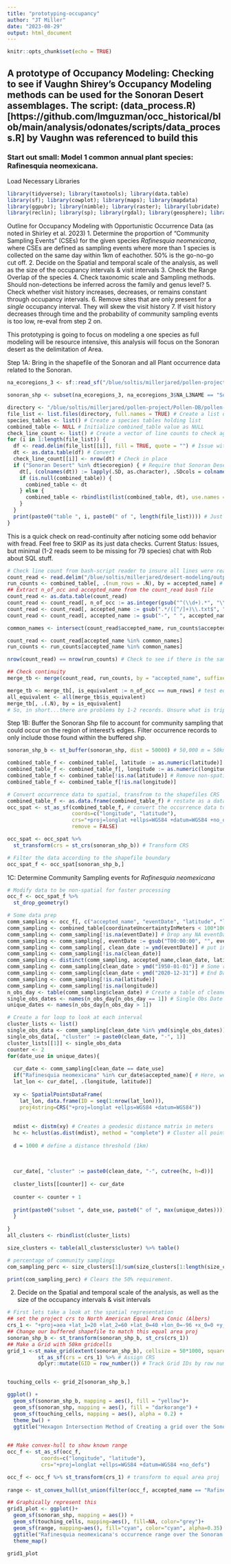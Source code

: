 ```yaml
---
title: "prototyping-occupancy"
author: "JT Miller"
date: "2023-08-29"
output: html_document
---
```


```r
knitr::opts_chunk$set(echo = TRUE)
```

## A prototype of Occupancy Modeling: Checking to see if Vaughn Shirey's Occupancy Modeling methods can be used for the Sonoran Desert assemblages. The script: (data_process.R)[https://github.com/lmguzman/occ_historical/blob/main/analysis/odonates/scripts/data_process.R] by Vaughn was referenced to build this 

### Start out small: Model 1 common annual plant species: Rafinesquia neomexicana. 

Load Necessary Libraries 
```r
library(tidyverse); library(taxotools); library(data.table)
library(sf); library(cowplot); library(maps); library(mapdata)
library(ggpubr); library(nimble); library(raster); library(lubridate)
library(reclin); library(sp); library(rgdal); library(geosphere); library(plotKML)
```

Outline for Occupancy Modeling with Opportunistic Occurrence Data (as noted in Shirley et al. 2023)
      1. Determine the proportion of "Community Sampling Events" (CSEs) for the given species *Rafinesquia neomexicana*, where CSEs are defined as sampling events where more than 1 species is collected on the same day within 1km of eachother. 50% is the go-no-go cut off. 
      2. Decide on the Spatial and temporal scale of the analysis, as well as the size of the occupancy intervals & visit intervals
      3. Check the Range Overlap of the species
      4. Check taxonomic scale and Sampling methods. Should non-detections be inferred across the family and genus level? 
      5. Check whether visit history increases, decreases, or remains constant through occupancy intervals. 
      6. Remove sites that are only present for a _single_ occupancy interval. They will skew the visit history
      7. If visit history decreases through time and the probability of community sampling events is too low, re-eval from step 2 on. 
      

This prototyping is going to focus on modeling a one species as full modeling will be resource intensive, this analysis will focus on the Sonoran desert as the delimitation of Area. 

Step 1A: 
Bring in the shapefile of the Sonoran and all Plant occurrence data related to the Sonoran. 
```r
na_ecoregions_3 <- sf::read_sf("/blue/soltis/millerjared/pollen-project/Pollen-DB/raw-data/Ecoregions/na-level3-ecoregions/NA_CEC_Eco_Level3.shp") # EPA North American Ecoregion shapefiles

sonoran_shp <- subset(na_ecoregions_3, na_ecoregions_3$NA_L3NAME == "Sonoran Desert") # Subset for the shapefiles that include the Sonoran Desert

directory <- "/blue/soltis/millerjared/pollen-project/Pollen-DB/pollen-project-cluster/plant-gator-pulls-v0.4/specimen-info-datasets/" # Create a variable with the path of the dir
file_list <- list.files(directory, full.names = TRUE) # Create a list of all the file-names (which are the accepted species names in the dir)
species_tables <- list() # Create a species tables holding list
combined_table <- NULL # Initialize combined_table value as NULL 
check_line_count <- list() # Create a vector of line counts to check against parent data. 
for (i in 1:length(file_list)) { 
  df <- read.delim(file_list[[i]], fill = TRUE, quote = "") # Issue with fread dropping data, conversion necessary
  dt <- as.data.table(df) # Convert
  check_line_count[[i]] <- nrow(dt) # Check in place
  if ("Sonoran Desert" %in% dt$ecoregion) { # Require that Sonoran Desert be present for at least one of the species in the region. 
    dt[, (colnames(dt)) := lapply(.SD, as.character), .SDcols = colnames(dt)] 
    if (is.null(combined_table)) {
      combined_table <- dt
    } else {
      combined_table <- rbindlist(list(combined_table, dt), use.names = TRUE, fill = TRUE)
    }
  }
  print(paste0("table ", i, paste0(" of ", length(file_list)))) # Just a check so I can keep track of where in the loop we are
}

```
This is a quick check on read-continuity after noticing some odd behavior with fread. Feel free to SKIP as its just data checks. Current Status: Issues, but minimal (1-2 reads seem to be missing for 79 species) chat with Rob about SQL stuff. 
```r
# Check line count from bash-script reader to insure all lines were read 
count_read <- read.delim("/blue/soltis/millerjared/desert-modeling/outputs/line_counts.txt", header = FALSE) # see bash script for details.
run_counts <- combined_table[, .(num_rows = .N), by = accepted_name] # 
## Extract n_of_occ and accepted_name from the count_read bash file
count_read <- as.data.table(count_read)
count_read <- count_read[, n_of_occ := as.integer(gsub("^(\\d+).*", "\\1", V1)) - 1] # Also...headers count as a line so n_of_occ - 1
count_read <- count_read[, accepted_name := gsub(".*/([^/]+)\\.txt$", "\\1", V1)]
count_read <- count_read[, accepted_name := gsub("-", " ", accepted_name)]

common_names <- intersect(count_read$accepted_name, run_counts$accepted_name)

count_read <- count_read[accepted_name %in% common_names]
run_counts <- run_counts[accepted_name %in% common_names]

nrow(count_read) == nrow(run_counts) # Check to see if there is the same number of rows in each comparison table

## Check continuity 
merge_tb <- merge(count_read, run_counts, by = "accepted_name", suffixes = c("_1", "_2")) # Merge, add suffixes to avoid dup error

merge_tb <- merge_tb[, is_equivalent := n_of_occ == num_rows] # test equivalency
all_equivalent <- all(merge_tb$is_equivalent)
merge_tb[, .(.N), by = is_equivalent]
# So, in short...there are problems by 1-2 records. Unsure what is tripping this atm, this is prob a chat with Rob. For now im going with 'good enough' but will change things when we set up the SQL server. 
```

Step 1B: Buffer the Sonoran Shp file to account for community sampling that could occur on the region of interest's edges. Filter occurrence records to only include those found within the buffered shp.  
```r
sonoran_shp_b <- st_buffer(sonoran_shp, dist = 50000) # 50,000 m = 50km

combined_table_f <- combined_table[, latitude := as.numeric(latitude)] # Fix field class
combined_table_f <- combined_table_f[, longitude := as.numeric(longitude)]
combined_table_f <- combined_table[!is.na(latitude)] # Remove non-spatial records
combined_table_f <- combined_table_f[!is.na(longitude)]

# Convert occurrence data to spatial, transfrom to the shapefiles CRS
combined_table_f <- as.data.frame(combined_table_f) # restate as a data.frame for spatial conversion
occ_spat <- st_as_sf(combined_table_f, # convert the occurrence data to a spatial object
                     coords=c("longitude", "latitude"),
                     crs="+proj=longlat +ellps=WGS84 +datum=WGS84 +no_defs",
                     remove = FALSE)  

occ_spat <- occ_spat %>% 
  st_transform(crs = st_crs(sonoran_shp_b)) # Transform CRS

# Filter the data according to the shapefile boundary 
occ_spat_f <- occ_spat[sonoran_shp_b,]
```

1C: Determine Community Sampling events for *Rafinesquia neomexicana*
```r
# Modify data to be non-spatial for faster processing
occ_f <- occ_spat_f %>% 
  st_drop_geometry()

# Some data prep
comm_sampling <- occ_f[, c("accepted_name", "eventDate", "latitude", "longitude")] # Select columns of interest
comm_sampling <- combined_table[coordinateUncertaintyInMeters < 100*1000] # must be less than 10,000m = 10km 
comm_sampling <- comm_sampling[!is.na(eventDate)] # Drop any NA eventDates
comm_sampling <- comm_sampling[, eventDate := gsub("T00:00:00", "", eventDate)] # Fix timestamped dates
comm_sampling <- comm_sampling[, clean_date := ymd(eventDate)] # put in standard format
comm_sampling <- comm_sampling[!is.na(clean_date)]
comm_sampling <- distinct(comm_sampling, accepted_name,clean_date, latitude, longitude, .keep_all = TRUE)
comm_sampling <- comm_sampling[clean_date > ymd("1950-01-01")] # Some reasonable baseline
comm_sampling <- comm_sampling[clean_date < ymd("2020-12-31")] # End Date (as this is probably about where we have climate data to)
comm_sampling <- comm_sampling[!is.na(latitude)]
comm_sampling <- comm_sampling[!is.na(longitude)]
n_obs_day <- table(comm_sampling$clean_date) # Create a table of cleaned dates. 
single_obs_dates <- names(n_obs_day[n_obs_day == 1]) # Single Obs Date
unique_dates <- names(n_obs_day[n_obs_day > 1])

# Create a for loop to look at each interval
cluster_lists <- list()
single_obs_data <- comm_sampling[clean_date %in% ymd(single_obs_dates)]
single_obs_data[, "cluster" := paste0(clean_date, "-", 1)]
cluster_lists[[1]] <- single_obs_data
counter <- 2
for(date_use in unique_dates){
  
  cur_date <- comm_sampling[clean_date == date_use]
  if("Rafinesquia neomexicana" %in% cur_date$accepted_name){ # Here, we grab it if it includes the species of interest
  lat_lon <- cur_date[, .(longitude, latitude)]
  
  xy <- SpatialPointsDataFrame(
    lat_lon, data.frame(ID = seq(1:nrow(lat_lon))),
    proj4string=CRS("+proj=longlat +ellps=WGS84 +datum=WGS84")) 
  
  
  mdist <- distm(xy) # Creates a geodesic distance matrix in meters
  hc <- hclust(as.dist(mdist), method = "complete") # Cluster all points using hierarchical approach
  
  d = 1000 # define a distance threshold (1km)
  
 
  
  cur_date[, "cluster" := paste0(clean_date, "-", cutree(hc, h=d))]
  
  cluster_lists[[counter]] <- cur_date
  
  counter <- counter + 1 
  
  print(paste0("subset ", date_use, paste0(" of ", max(unique_dates)))) 
  }
 
}
all_clusters <- rbindlist(cluster_lists)

size_clusters <- table(all_clusters$cluster) %>% table()

# percentage of community samplings
com_sampling_perc <- size_clusters[1]/sum(size_clusters[1:length(size_clusters)])

print(com_sampling_perc) # Clears the 50% requirement. 
```

2. Decide on the Spatial and temporal scale of the analysis, as well as the size of the occupancy intervals & visit intervals
```r
# First lets take a look at the spatial representation
## set the project crs to North American Equal Area Conic (Albers)
crs_1 <- "+proj=aea +lat_1=20 +lat_2=60 +lat_0=40 +lon_0=-96 +x_0=0 +y_0=0 +ellps=GRS80 +datum=NAD83 +units=m"
## Change our buffered shapefile to match this equal area proj
sonoran_shp_b <- st_transform(sonoran_shp_b, st_crs(crs_1))
## Make a Grid with 50km gridcells
grid_1 <-st_make_grid(extent(sonoran_shp_b), cellsize = 50*1000, square = FALSE) %>% # Make a hexagonal grid from the extents of our buffered region
          st_as_sf(crs = crs_1) %>% # Assign CRS
          dplyr::mutate(GID = row_number()) # Track Grid IDs by row number in our datatable


touching_cells <- grid_2[sonoran_shp_b,]

ggplot() + 
  geom_sf(sonoran_shp_b, mapping = aes(), fill = "yellow")+
  geom_sf(sonoran_shp, mapping = aes(), fill = "darkorange") +
  geom_sf(touching_cells, mapping = aes(), alpha = 0.2) +
  theme_bw() +
  ggtitle("Hexagon Intersection Method of Creating a grid over the Sonoran")
  

## Make convex-hull to show known range
occ_f <- st_as_sf(occ_f, 
           coords=c("longitude", "latitude"),
           crs="+proj=longlat +ellps=WGS84 +datum=WGS84 +no_defs") 

occ_f <- occ_f %>% st_transform(crs_1) # transform to equal area proj
  
range <- st_convex_hull(st_union(filter(occ_f, accepted_name == "Rafinesquia neomexicana")))

## Graphically represent this 
grid1_plot <- ggplot()+
  geom_sf(sonoran_shp, mapping = aes()) +
  geom_sf(touching_cells, mapping=aes(), fill=NA, color="grey")+
  geom_sf(range, mapping=aes(), fill="cyan", color="cyan", alpha=0.35) +
  ggtitle("Rafinesquia neomexicana's occurrence range over the Sonoran Desert")
  theme_map()

grid1_plot


```


      